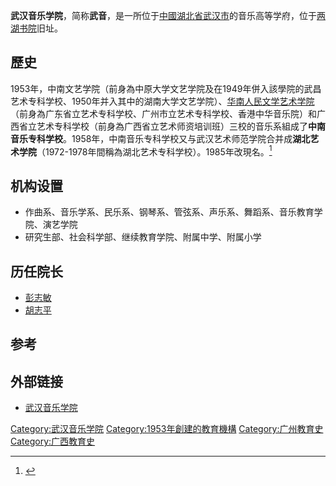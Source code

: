 {{高校
|名称    =武汉音乐学院
|外文名  =Wuhan Conservatory of Music
|图像    =[[File:Wuhan_Conservatory_of_Music_logo.svg|200px]]
|图像说明=
|校训    =
|建校    =1953年
|闭校    =
|校庆日  =
|类型    =公立普通高等艺术院校
|校长    =
|院长    =[[胡志平_(二胡演奏家)|胡志平]]
|书记    =
|教师    =
|职工    =447人
|学生    =5672人
|地址    ={{CHN}}[[湖北省|湖北省]][[武汉市|武汉市]]
|校园环境=
|面积    =
|代表色  =
|隶属    =[[湖北省教育厅|湖北省教育厅]]
|邮编    =
|电话    =
|网站    =http://www.whcm.edu.cn
|标志    =[[file:wuhan_c_of_m_signature.png|250px]]
|脚注    =
}}

'''武汉音乐学院'''，简称'''武音'''，是一所位于[[中國|中國]][[湖北省|湖北省]][[武汉市|武汉市]]的音乐高等学府，位于[[两湖书院|两湖书院]]旧址。

==歷史==

1953年，中南文艺学院（前身為中原大学文艺学院及在1949年併入該學院的武昌艺术专科学校、1950年并入其中的湖南大学文艺学院）、[[华南人民文学艺术学院|华南人民文学艺术学院]]（前身為广东省立艺术专科学校、广州市立艺术专科学校、香港中华音乐院）和广西省立艺术专科学校（前身為广西省立艺术师资培训班）三校的音乐系組成了'''中南音乐专科学校'''。1958年，中南音乐专科学校又与武汉艺术师范学院合并成'''湖北艺术学院'''（1972-1978年間稱為湖北艺术专科学校）。1985年改現名。<ref>{{cite web|url=http://www.whcm.edu.cn/xygk/xyjj.htm|title=学院简介|publisher=武漢音樂學院|access-date=2016-10-03|archive-date=2020-11-01|archive-url=https://web.archive.org/web/20201101125805/https://www.whcm.edu.cn/xygk/xyjj.htm|dead-url=no}}</ref>

==机构设置==
* 作曲系、音乐学系、民乐系、钢琴系、管弦系、声乐系、舞蹈系、音乐教育学院、演艺学院
* 研究生部、社会科学部、继续教育学院、附属中学、附属小学

== 历任院长 ==
*[[彭志敏|彭志敏]]
*[[胡志平_(二胡演奏家)|胡志平]]

==参考==
{{reflist}}

==外部链接==
*[http://www.whcm.edu.cn 武汉音乐学院] {{Wayback|url=http://www.whcm.edu.cn/ |date=20180812145631 }}
{{Univ-stub}}
{{中国艺术院校}}
{{湖北高等院校}}

[[Category:武汉音乐学院|Category:武汉音乐学院]]
[[Category:1953年創建的教育機構|Category:1953年創建的教育機構]]
[[Category:广州教育史|Category:广州教育史]]
[[Category:广西教育史|Category:广西教育史]]